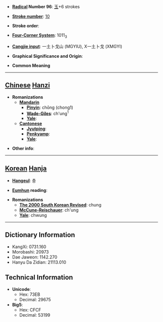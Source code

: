 * '''[[Wiktionary:Chinese radical index| Radical]] Number 96''': [[Wiktionary:Chinese radical index 玉|玉]]+6 strokes

* '''[[Wiktionary:Chinese total strokes index|Stroke number]]''': [[Wiktionary:Chinese total strokes index 10|10]]

* '''Stroke order''': 

* '''[[Wiktionary:Chinese four corner index|Four-Corner System]]''': 1011<sub>3</sub>

* '''[[Wiktionary:Chinese Cangjie index|Cangjie input]]''': 一土卜戈山 (MGYIU), X一土卜戈 (XMGYI)

* '''Graphical Significance and Origin''': 

* '''Common Meaning'''

----

== [[Chinese]] [[Hanzi]] ==

* '''Romanizations'''
** '''[[Mandarin]]'''
*** '''[[Pinyin]]''': chōng (chong1)
*** '''[[Wade-Giles]]''': ch'ung<sup>1</sup>
*** '''[[Yale]]''': 
** '''[[Cantonese]]'''
*** '''[[Jyutping]]''':
*** '''[[Penkyamp]]''': 
*** '''[[Yale]]''': 

* '''Other info''': 

----

== [[Korean]] [[Hanja]] ==

* '''[[Hangeul]]''': 충

* '''[[Eumhun]] reading''': 

* '''Romanizations'''
** '''[[The 2000 South Korean Revised Romanization|The 2000 South Korean Revised]]''': chung
** '''[[McCune-Reischauer]]''': ch'ung
** '''[[Yale]]''': chwung

----

== Dictionary Information ==

* KangXi: 0731.160
* Morobashi: 20973
* Dae Jaweon: 1142.270
* Hanyu Da Zidian: 21113.010

== Technical Information ==

* '''Unicode''':
** Hex: 73EB
** Decimal: 29675
* '''Big5''':
** Hex: CFCF
** Decimal: 53199